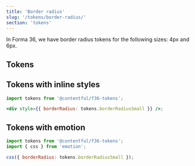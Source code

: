```yaml
---
title: 'Border radius'
slug: '/tokens/border-radius/'
section: 'tokens'
---
```


In Forma 36, we have border radius tokens for the following sizes: 4px and 6px.

## Tokens

<BorderRadiusTable />

## Tokens with inline styles

```jsx static=true
import tokens from '@contentful/f36-tokens';

<div style={{ borderRadius: tokens.borderRadiusSmall }} />;
```

## Tokens with emotion

```jsx static=true
import tokens from '@contentful/f36-tokens';
import { css } from 'emotion';

css({ borderRadius: tokens.borderRadiusSmall });
```

